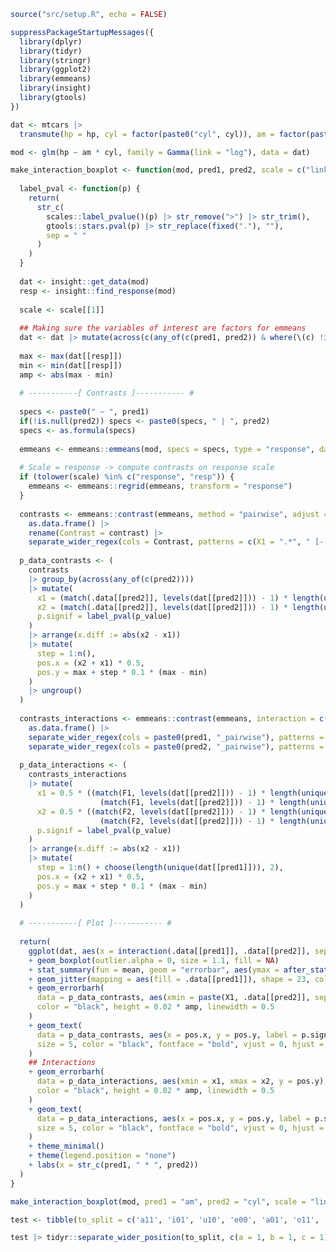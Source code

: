 ```r
source("src/setup.R", echo = FALSE)
```

```r
suppressPackageStartupMessages({
  library(dplyr)
  library(tidyr)
  library(stringr)
  library(ggplot2)
  library(emmeans)
  library(insight)
  library(gtools)
})
```

```r
dat <- mtcars |> 
  transmute(hp = hp, cyl = factor(paste0("cyl", cyl)), am = factor(paste0("am", am)))

mod <- glm(hp ~ am * cyl, family = Gamma(link = "log"), data = dat)
```

```r
make_interaction_boxplot <- function(mod, pred1, pred2, scale = c("link", "response"), adjust = "none", adjust_inter = "none") {
  
  label_pval <- function(p) {
    return(
      str_c(
        scales::label_pvalue()(p) |> str_remove(">") |> str_trim(), 
        gtools::stars.pval(p) |> str_replace(fixed("."), ""), 
        sep = " "
      )
    )
  }
  
  dat <- insight::get_data(mod)
  resp <- insight::find_response(mod)
  
  scale <- scale[[1]]
  
  ## Making sure the variables of interest are factors for emmeans
  dat <- dat |> mutate(across(c(any_of(c(pred1, pred2)) & where(\(c) !is.factor(c))), as.factor))
  
  max <- max(dat[[resp]])
  min <- min(dat[[resp]])
  amp <- abs(max - min)
  
  # -----------[ Contrasts ]----------- #
  
  specs <- paste0(" ~ ", pred1)
  if(!is.null(pred2)) specs <- paste0(specs, " | ", pred2)
  specs <- as.formula(specs)
  
  emmeans <- emmeans::emmeans(mod, specs = specs, type = "response", data = dat)
  
  # Scale = response -> compute contrasts on response scale
  if (tolower(scale) %in% c("response", "resp")) {
    emmeans <- emmeans::regrid(emmeans, transform = "response")
  }
  
  contrasts <- emmeans::contrast(emmeans, method = "pairwise", adjust = adjust, infer = TRUE) |> 
    as.data.frame() |> 
    rename(Contrast = contrast) |> 
    separate_wider_regex(cols = Contrast, patterns = c(X1 = ".*", " [- | /] ", X2 = ".*"), cols_remove = FALSE)
  
  p_data_contrasts <- (
    contrasts 
    |> group_by(across(any_of(c(pred2)))) 
    |> mutate(
      x1 = (match(.data[[pred2]], levels(dat[[pred2]])) - 1) * length(unique(dat[[pred1]])) + match(X1, levels(dat[[pred1]])),
      x2 = (match(.data[[pred2]], levels(dat[[pred2]])) - 1) * length(unique(dat[[pred1]])) + match(X2, levels(dat[[pred1]])),
      p.signif = label_pval(p_value)
    ) 
    |> arrange(x.diff := abs(x2 - x1)) 
    |> mutate(
      step = 1:n(),
      pos.x = (x2 + x1) * 0.5,
      pos.y = max + step * 0.1 * (max - min)
    ) 
    |> ungroup()
  )
  
  contrasts_interactions <- emmeans::contrast(emmeans, interaction = c("pairwise"), by = NULL, adjust = adjust_inter, infer = TRUE) |> 
    as.data.frame() |> 
    separate_wider_regex(cols = paste0(pred1, "_pairwise"), patterns = c(X1 = ".*", " [- | /] ", X2 = ".*"), cols_remove = FALSE) |> 
    separate_wider_regex(cols = paste0(pred2, "_pairwise"), patterns = c(F1 = ".*", " [- | /] ", F2 = ".*"), cols_remove = FALSE)
  
  p_data_interactions <- (
    contrasts_interactions
    |> mutate(
      x1 = 0.5 * ((match(F1, levels(dat[[pred2]])) - 1) * length(unique(dat[[pred1]])) + match(X1, levels(dat[[pred1]])) +
                    (match(F1, levels(dat[[pred2]])) - 1) * length(unique(dat[[pred1]])) + match(X2, levels(dat[[pred1]]))),
      x2 = 0.5 * ((match(F2, levels(dat[[pred2]])) - 1) * length(unique(dat[[pred1]])) + match(X1, levels(dat[[pred1]])) +
                    (match(F2, levels(dat[[pred2]])) - 1) * length(unique(dat[[pred1]])) + match(X2, levels(dat[[pred1]]))),
      p.signif = label_pval(p_value)
    ) 
    |> arrange(x.diff := abs(x2 - x1)) 
    |> mutate(
      step = 1:n() + choose(length(unique(dat[[pred1]])), 2),
      pos.x = (x2 + x1) * 0.5,
      pos.y = max + step * 0.1 * (max - min)
    )
  )
  
  # -----------[ Plot ]----------- #
  
  return(
    ggplot(dat, aes(x = interaction(.data[[pred1]], .data[[pred2]], sep = "_"), y = .data[[resp]], color = .data[[pred1]]))
    + geom_boxplot(outlier.alpha = 0, size = 1.1, fill = NA)
    + stat_summary(fun = mean, geom = "errorbar", aes(ymax = after_stat(y), ymin = after_stat(y)), width = 0.75, linewidth = 1.1, linetype = "dotted")
    + geom_jitter(mapping = aes(fill = .data[[pred1]]), shape = 23, color = "black", size = 3, width = 0.1, alpha = 0.9)
    + geom_errorbarh(
      data = p_data_contrasts, aes(xmin = paste(X1, .data[[pred2]], sep = "_"), xmax = paste(X2, .data[[pred2]], sep = "_"), y = pos.y), inherit.aes = FALSE,
      color = "black", height = 0.02 * amp, linewidth = 0.5
    )
    + geom_text(
      data = p_data_contrasts, aes(x = pos.x, y = pos.y, label = p.signif), inherit.aes = FALSE,
      size = 5, color = "black", fontface = "bold", vjust = 0, hjust = 0.5, position = position_nudge(y = 0.02 * amp)
    )
    ## Interactions
    + geom_errorbarh(
      data = p_data_interactions, aes(xmin = x1, xmax = x2, y = pos.y), inherit.aes = FALSE,
      color = "black", height = 0.02 * amp, linewidth = 0.5
    )
    + geom_text(
      data = p_data_interactions, aes(x = pos.x, y = pos.y, label = p.signif), inherit.aes = FALSE,
      size = 5, color = "black", fontface = "bold", vjust = 0, hjust = 0.5, position = position_nudge(y = 0.02 * amp)
    )
    + theme_minimal()
    + theme(legend.position = "none")
    + labs(x = str_c(pred1, " * ", pred2))
  )
}

make_interaction_boxplot(mod, pred1 = "am", pred2 = "cyl", scale = "link", adjust = "tukey", adjust_inter = "sidak")
```

```r
test <- tibble(to_split = c('a11', 'i01', 'u10', 'e00', 'a01', 'o11', 'u01'))

test |> tidyr::separate_wider_position(to_split, c(a = 1, b = 1, c = 1))
```

